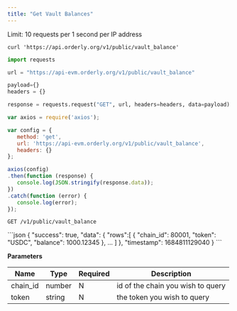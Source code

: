 ```yaml
---
title: "Get Vault Balances"
---
```


Limit: 10 requests per 1 second per IP address

<RequestExample>

```shell shell
curl 'https://api.orderly.org/v1/public/vault_balance'
```

```python python
import requests

url = "https://api-evm.orderly.org/v1/public/vault_balance"

payload={}
headers = {}

response = requests.request("GET", url, headers=headers, data=payload)
```
```javascript javascript
var axios = require('axios');

var config = {
   method: 'get',
   url: 'https://api-evm.orderly.org/v1/public/vault_balance',
   headers: {}
};

axios(config)
.then(function (response) {
   console.log(JSON.stringify(response.data));
})
.catch(function (error) {
   console.log(error);
});

```
</RequestExample>

`GET /v1/public/vault_balance`

<ResponseExample>
```json
{
  "success": true,
  "data": {
    "rows":[
      {
        "chain_id": 80001,
        "token": "USDC",
        "balance": 1000.12345
      },
      ...
    ]
  },
  "timestamp": 1684811129040
}
```
</ResponseExample>

**Parameters**

| Name     | Type   | Required | Description                       |
|----------|--------|----------|-----------------------------------|
| chain_id | number | N        | id of the chain you wish to query |
| token    | string | N        | the token you wish to query       |